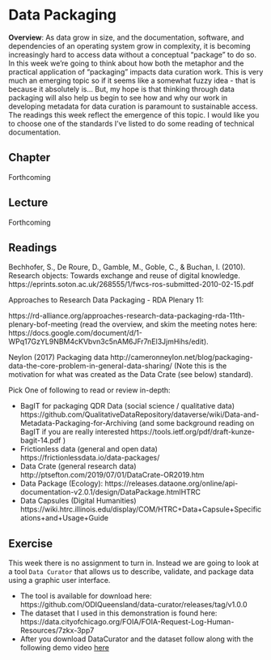 # Data Packaging

**Overview**: As data grow in size, and the documentation, software, and dependencies of an operating system grow in complexity, it is becoming increasingly hard to access data without a conceptual "package" to do so. In this week we're going to think about how both the metaphor and the practical application of "packaging" impacts data curation work. This is very much an emerging topic so if it seems like a somewhat fuzzy idea - that is because it absolutely is... But, my hope is that thinking through data packaging will also help us begin to see how and why our work in developing metadata for data curation is paramount to sustainable access. The readings this week reflect the emergence of this topic. I would like you to choose one of the standards I've listed to do some reading of technical documentation.

## Chapter
Forthcoming

## Lecture

Forthcoming

## Readings

Bechhofer, S., De Roure, D., Gamble, M., Goble, C., & Buchan, I. (2010). Research objects: Towards exchange and reuse of digital knowledge. https://eprints.soton.ac.uk/268555/1/fwcs-ros-submitted-2010-02-15.pdf

Approaches to Research Data Packaging - RDA Plenary 11: 

https://rd-alliance.org/approaches-research-data-packaging-rda-11th-plenary-bof-meeting (read the overview, and skim the meeting notes here: https://docs.google.com/document/d/1-WPq17GzYL9NBM4cKVbvn3c5nAM6JFr7nEl3JjmHihs/edit).

Neylon (2017) Packaging data http://cameronneylon.net/blog/packaging-data-the-core-problem-in-general-data-sharing/  (Note this is the motivation for what was created as the Data Crate (see below) standard).

Pick One of following to read or review in-depth:

- BagIT for packaging QDR Data (social science / qualitative data) https://github.com/QualitativeDataRepository/dataverse/wiki/Data-and-Metadata-Packaging-for-Archiving  (and some background reading on BagIT if you are really interested https://tools.ietf.org/pdf/draft-kunze-bagit-14.pdf )
- Frictionless data (general and open data) https://frictionlessdata.io/data-packages/ 
- Data Crate (general research data) http://ptsefton.com/2019/07/01/DataCrate-OR2019.htm
- Data Package (Ecology): https://releases.dataone.org/online/api-documentation-v2.0.1/design/DataPackage.htmlHTRC
- Data Capsules (Digital Humanities) https://wiki.htrc.illinois.edu/display/COM/HTRC+Data+Capsule+Specifications+and+Usage+Guide

## Exercise
This week there is no assignment to turn in. Instead we are going to look at a tool `Data Curator` that allows us to describe, validate, and package data using a graphic user interface.

- The tool is available for download here: https://github.com/ODIQueensland/data-curator/releases/tag/v1.0.0
- The dataset that I used in this demonstration is found here: https://data.cityofchicago.org/FOIA/FOIA-Request-Log-Human-Resources/7zkx-3pp7
- After you download DataCurator and the dataset follow along with the following demo video [here]()
